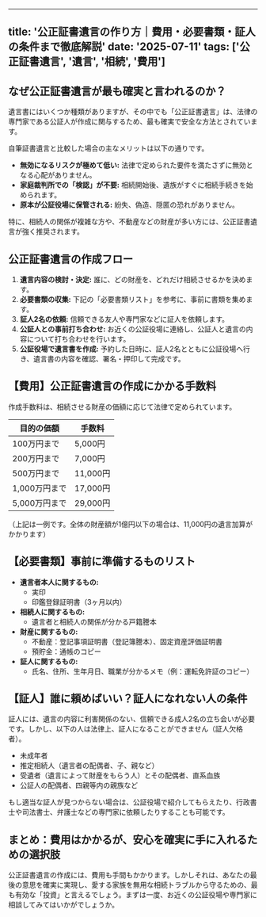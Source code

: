 
---
title: '公正証書遺言の作り方｜費用・必要書類・証人の条件まで徹底解説'
date: '2025-07-11'
tags: ['公正証書遺言', '遺言', '相続', '費用']
---

## なぜ公正証書遺言が最も確実と言われるのか？

遺言書にはいくつか種類がありますが、その中でも「公正証書遺言」は、法律の専門家である公証人が作成に関与するため、最も確実で安全な方法とされています。

自筆証書遺言と比較した場合の主なメリットは以下の通りです。

*   **無効になるリスクが極めて低い:** 法律で定められた要件を満たさずに無効となる心配がありません。
*   **家庭裁判所での「検認」が不要:** 相続開始後、遺族がすぐに相続手続きを始められます。
*   **原本が公証役場に保管される:** 紛失、偽造、隠匿の恐れがありません。

特に、相続人の関係が複雑な方や、不動産などの財産が多い方には、公正証書遺言が強く推奨されます。

## 公正証書遺言の作成フロー

1.  **遺言内容の検討・決定:** 誰に、どの財産を、どれだけ相続させるかを決めます。
2.  **必要書類の収集:** 下記の「必要書類リスト」を参考に、事前に書類を集めます。
3.  **証人2名の依頼:** 信頼できる友人や専門家などに証人を依頼します。
4.  **公証人との事前打ち合わせ:** お近くの公証役場に連絡し、公証人と遺言の内容について打ち合わせを行います。
5.  **公証役場で遺言書を作成:** 予約した日時に、証人2名とともに公証役場へ行き、遺言書の内容を確認、署名・押印して完成です。

## 【費用】公正証書遺言の作成にかかる手数料

作成手数料は、相続させる財産の価額に応じて法律で定められています。

| 目的の価額         | 手数料     |
| ------------------ | ---------- |
| 100万円まで        | 5,000円    |
| 200万円まで        | 7,000円    |
| 500万円まで        | 11,000円   |
| 1,000万円まで      | 17,000円   |
| 5,000万円まで      | 29,000円   |

（上記は一例です。全体の財産額が1億円以下の場合は、11,000円の遺言加算がかかります）

## 【必要書類】事前に準備するものリスト

*   **遺言者本人に関するもの:**
    *   実印
    *   印鑑登録証明書（3ヶ月以内）
*   **相続人に関するもの:**
    *   遺言者と相続人の関係が分かる戸籍謄本
*   **財産に関するもの:**
    *   不動産：登記事項証明書（登記簿謄本）、固定資産評価証明書
    *   預貯金：通帳のコピー
*   **証人に関するもの:**
    *   氏名、住所、生年月日、職業が分かるメモ（例：運転免許証のコピー）

## 【証人】誰に頼めばいい？証人になれない人の条件

証人には、遺言の内容に利害関係のない、信頼できる成人2名の立ち会いが必要です。しかし、以下の人は法律上、証人になることができません（証人欠格者）。

*   未成年者
*   推定相続人（遺言者の配偶者、子、親など）
*   受遺者（遺言によって財産をもらう人）とその配偶者、直系血族
*   公証人の配偶者、四親等内の親族など

もし適当な証人が見つからない場合は、公証役場で紹介してもらえたり、行政書士や司法書士、弁護士などの専門家に依頼したりすることも可能です。

## まとめ：費用はかかるが、安心を確実に手に入れるための選択肢

公正証書遺言の作成には、費用も手間もかかります。しかしそれは、あなたの最後の意思を確実に実現し、愛する家族を無用な相続トラブルから守るための、最も有効な「投資」と言えるでしょう。まずは一度、お近くの公証役場や専門家に相談してみてはいかがでしょうか。
